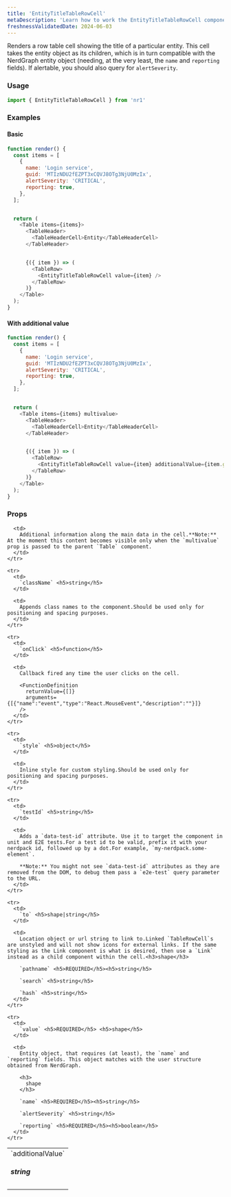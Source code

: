 ```yaml
---
title: 'EntityTitleTableRowCell'
metaDescription: 'Learn how to work the EntityTitleTableRowCell component'
freshnessValidatedDate: 2024-06-03
---
```


Renders a row table cell showing the title of a particular entity. This cell takes the entity object as its children, which is in turn compatible with the NerdGraph entity object (needing, at the very least, the `name` and `reporting` fields). If alertable, you should also query for `alertSeverity`.

### Usage

```js
import { EntityTitleTableRowCell } from 'nr1'
```

### Examples

#### Basic

```js
function render() {
  const items = [
    {
      name: 'Login service',
      guid: 'MTIzNDU2fEZPT3xCQVJ8OTg3NjU0MzIx',
      alertSeverity: 'CRITICAL',
      reporting: true,
    },
  ];


  return (
    <Table items={items}>
      <TableHeader>
        <TableHeaderCell>Entity</TableHeaderCell>
      </TableHeader>


      {({ item }) => (
        <TableRow>
          <EntityTitleTableRowCell value={item} />
        </TableRow>
      )}
    </Table>
  );
}
```

#### With additional value

```js
function render() {
  const items = [
    {
      name: 'Login service',
      guid: 'MTIzNDU2fEZPT3xCQVJ8OTg3NjU0MzIx',
      alertSeverity: 'CRITICAL',
      reporting: true,
    },
  ];


  return (
    <Table items={items} multivalue>
      <TableHeader>
        <TableHeaderCell>Entity</TableHeaderCell>
      </TableHeader>


      {({ item }) => (
        <TableRow>
          <EntityTitleTableRowCell value={item} additionalValue={item.guid} />
        </TableRow>
      )}
    </Table>
  );
}
```

### Props

<table>
  <tbody>
    <tr>
      <td>
        `additionalValue` <h5>string</h5>
      </td>

      <td>
        Additional information along the main data in the cell.**Note:** At the moment this content becomes visible only when the `multivalue` prop is passed to the parent `Table` component.
      </td>
    </tr>

    <tr>
      <td>
        `className` <h5>string</h5>
      </td>

      <td>
        Appends class names to the component.Should be used only for positioning and spacing purposes.
      </td>
    </tr>

    <tr>
      <td>
        `onClick` <h5>function</h5>
      </td>

      <td>
        Callback fired any time the user clicks on the cell.

        <FunctionDefinition
          returnValue={[]}
          arguments={[{"name":"event","type":"React.MouseEvent","description":""}]}
        />
      </td>
    </tr>

    <tr>
      <td>
        `style` <h5>object</h5>
      </td>

      <td>
        Inline style for custom styling.Should be used only for positioning and spacing purposes.
      </td>
    </tr>

    <tr>
      <td>
        `testId` <h5>string</h5>
      </td>

      <td>
        Adds a `data-test-id` attribute. Use it to target the component in unit and E2E tests.For a test id to be valid, prefix it with your nerdpack id, followed up by a dot.For example, `my-nerdpack.some-element`.

        **Note:** You might not see `data-test-id` attributes as they are removed from the DOM, to debug them pass a `e2e-test` query parameter to the URL.
      </td>
    </tr>

    <tr>
      <td>
        `to` <h5>shape|string</h5>
      </td>

      <td>
        Location object or url string to link to.Linked `TableRowCell`s are unstyled and will not show icons for external links. If the same styling as the Link component is what is desired, then use a `Link` instead as a child component within the cell.<h3>shape</h3>

        `pathname` <h5>REQUIRED</h5><h5>string</h5>

        `search` <h5>string</h5>

        `hash` <h5>string</h5>
      </td>
    </tr>

    <tr>
      <td>
        `value` <h5>REQUIRED</h5> <h5>shape</h5>
      </td>

      <td>
        Entity object, that requires (at least), the `name` and `reporting` fields. This object matches with the user structure obtained from NerdGraph.

        <h3>
          shape
        </h3>

        `name` <h5>REQUIRED</h5><h5>string</h5>

        `alertSeverity` <h5>string</h5>

        `reporting` <h5>REQUIRED</h5><h5>boolean</h5>
      </td>
    </tr>
  </tbody>
</table>
